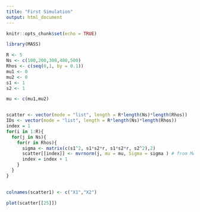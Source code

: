 ```yaml
---
title: "First Simulation"
output: html_document
---
```


```r
knitr::opts_chunk$set(echo = TRUE)
```

```r
library(MASS)

R <- 5 
Ns <- c(100,200,300,400,500)
Rhos <- c(seq(0,1, by = 0.1))
mu1 <- 0
mu2 <- 0
s1 <- 1
s2 <- 1

mu <- c(mu1,mu2)


scatter <- vector(mode = "list", length = R*length(Ns)*length(Rhos))
IDs <- vector(mode = "list", length = R*length(Ns)*length(Rhos))
index = 1
for(i in 1:R){
  for(j in Ns){
    for(r in Rhos){
      sigma <- matrix(c(s1^2, s1*s2*r, s1*s2*r, s2^2),2)
      scatter[[index]] <- mvrnorm(j, mu = mu, Sigma = sigma ) # from MASS package
      index = index + 1
    }
  }
}
  

colnames(scatter1) <- c("X1","X2")

plot(scatter[[25]])

```